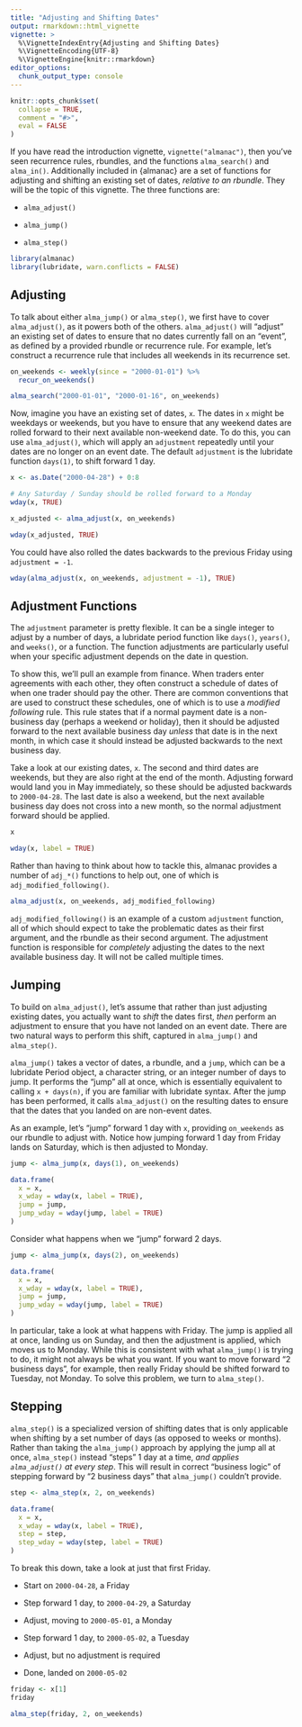 ```yaml
---
title: "Adjusting and Shifting Dates"
output: rmarkdown::html_vignette
vignette: >
  %\VignetteIndexEntry{Adjusting and Shifting Dates}
  %\VignetteEncoding{UTF-8}
  %\VignetteEngine{knitr::rmarkdown}
editor_options: 
  chunk_output_type: console
---
```


```r
knitr::opts_chunk$set(
  collapse = TRUE,
  comment = "#>",
  eval = FALSE
)
```

If you have read the introduction vignette, `vignette("almanac")`, then you've seen recurrence rules, rbundles, and the functions `alma_search()` and `alma_in()`. Additionally included in {almanac} are a set of functions for adjusting and shifting an existing set of dates, _relative to an rbundle_. They will be the topic of this vignette. The three functions are:

- `alma_adjust()`

- `alma_jump()`

- `alma_step()`

```r
library(almanac)
library(lubridate, warn.conflicts = FALSE)
```

## Adjusting

To talk about either `alma_jump()` or `alma_step()`, we first have to cover `alma_adjust()`, as it powers both of the others. `alma_adjust()` will "adjust" an existing set of dates to ensure that no dates currently fall on an "event", as defined by a provided rbundle or recurrence rule. For example, let's construct a recurrence rule that includes all weekends in its recurrence set.

```r
on_weekends <- weekly(since = "2000-01-01") %>% 
  recur_on_weekends()

alma_search("2000-01-01", "2000-01-16", on_weekends)
```

Now, imagine you have an existing set of dates, `x`. The dates in `x` might be weekdays or weekends, but you have to ensure that any weekend dates are rolled forward to their next available non-weekend date. To do this, you can use `alma_adjust()`, which will apply an `adjustment` repeatedly until your dates are no longer on an event date. The default `adjustment` is the lubridate function `days(1)`, to shift forward 1 day.

```r
x <- as.Date("2000-04-28") + 0:8

# Any Saturday / Sunday should be rolled forward to a Monday
wday(x, TRUE)

x_adjusted <- alma_adjust(x, on_weekends)

wday(x_adjusted, TRUE)
```

You could have also rolled the dates backwards to the previous Friday using `adjustment = -1`.

```r
wday(alma_adjust(x, on_weekends, adjustment = -1), TRUE)
```

## Adjustment Functions

The `adjustment` parameter is pretty flexible. It can be a single integer to adjust by a number of days, a lubridate period function like `days()`, `years()`, and `weeks()`, or a function. The function adjustments are particularly useful when your specific adjustment depends on the date in question.

To show this, we'll pull an example from finance. When traders enter agreements with each other, they often construct a schedule of dates of when one trader should pay the other. There are common conventions that are used to construct these schedules, one of which is to use a _modified following_ rule. This rule states that if a normal payment date is a non-business day (perhaps a weekend or holiday), then it should be adjusted forward to the next available business day _unless_ that date is in the next month, in which case it should instead be adjusted backwards to the next business day.

Take a look at our existing dates, `x`. The second and third dates are weekends, but they are also right at the end of the month. Adjusting forward would land you in May immediately, so these should be adjusted backwards to `2000-04-28`. The last date is also a weekend, but the next available business day does not cross into a new month, so the normal adjustment forward should be applied.

```r
x

wday(x, label = TRUE)
```

Rather than having to think about how to tackle this, almanac provides a number of `adj_*()` functions to help out, one of which is `adj_modified_following()`.

```r
alma_adjust(x, on_weekends, adj_modified_following)
```

`adj_modified_following()` is an example of a custom `adjustment` function, all of which should expect to take the problematic dates as their first argument, and the rbundle as their second argument. The adjustment function is responsible for _completely_ adjusting the dates to the next available business day. It will not be called multiple times.

## Jumping

To build on `alma_adjust()`, let's assume that rather than just adjusting existing dates, you actually want to _shift_ the dates first, _then_ perform an adjustment to ensure that you have not landed on an event date. There are two natural ways to perform this shift, captured in `alma_jump()` and `alma_step()`.

`alma_jump()` takes a vector of dates, a rbundle, and a `jump`, which can be a lubridate Period object, a character string, or an integer number of days to jump. It performs the "jump" all at once, which is essentially equivalent to calling `x + days(n)`, if you are familiar with lubridate syntax. After the jump has been performed, it calls `alma_adjust()` on the resulting dates to ensure that the dates that you landed on are non-event dates.

As an example, let's "jump" forward 1 day with `x`, providing `on_weekends` as our rbundle to adjust with. Notice how jumping forward 1 day from Friday lands on Saturday, which is then adjusted to Monday.

```r
jump <- alma_jump(x, days(1), on_weekends)

data.frame(
  x = x,
  x_wday = wday(x, label = TRUE),
  jump = jump,
  jump_wday = wday(jump, label = TRUE)
)
```

Consider what happens when we "jump" forward 2 days.

```r
jump <- alma_jump(x, days(2), on_weekends)

data.frame(
  x = x,
  x_wday = wday(x, label = TRUE),
  jump = jump,
  jump_wday = wday(jump, label = TRUE)
)
```

In particular, take a look at what happens with Friday. The jump is applied all at once, landing us on Sunday, and then the adjustment is applied, which moves us to Monday. While this is consistent with what `alma_jump()` is trying to do, it might not always be what you want. If you want to move forward "2 business days", for example, then really Friday should be shifted forward to Tuesday, not Monday. To solve this problem, we turn to `alma_step()`.

## Stepping

`alma_step()` is a specialized version of shifting dates that is only applicable when shifting by a set number of days (as opposed to weeks or months). Rather than taking the `alma_jump()` approach by applying the jump all at once, `alma_step()` instead "steps" 1 day at a time, _and applies `alma_adjust()` at every step_. This will result in correct "business logic" of stepping forward by "2 business days" that `alma_jump()` couldn't provide.

```r
step <- alma_step(x, 2, on_weekends)

data.frame(
  x = x,
  x_wday = wday(x, label = TRUE),
  step = step,
  step_wday = wday(step, label = TRUE)
)
```

To break this down, take a look at just that first Friday.

- Start on `2000-04-28`, a Friday

- Step forward 1 day, to `2000-04-29`, a Saturday

- Adjust, moving to `2000-05-01`, a Monday

- Step forward 1 day, to `2000-05-02`, a Tuesday

- Adjust, but no adjustment is required

- Done, landed on `2000-05-02`

```r
friday <- x[1]
friday

alma_step(friday, 2, on_weekends)
```







